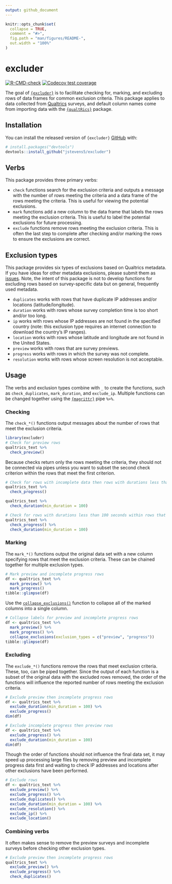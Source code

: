 ```yaml
---
output: github_document
---
```


<!-- README.md is generated from README.Rmd. Please edit that file -->

```r
knitr::opts_chunk$set(
  collapse = TRUE,
  comment = "#>",
  fig.path = "man/figures/README-",
  out.width = "100%"
)
```

# excluder

<!-- badges: start -->
[![R-CMD-check](https://github.com/jstevens5/excluder/workflows/R-CMD-check/badge.svg)](https://github.com/jstevens5/excluder/actions)
[![Codecov test coverage](https://codecov.io/gh/jstevens5/excluder/branch/main/graph/badge.svg)](https://codecov.io/gh/jstevens5/excluder?branch=main)
<!-- badges: end -->

The goal of [`{excluder}`](https://jstevens5.github.io/excluder/) is to facilitate checking for, marking, and excluding rows of data frames for common exclusion criteria. This package applies to data collected from [Qualtrics](https://qualtrics.com) surveys, and default column names come from importing data with the  [`{qualtRics}`](https://docs.ropensci.org/qualtRics/) package.

## Installation

You can install the released version of `{excluder}`  [GitHub](https://github.com/) with:

``` r
# install.packages("devtools")
devtools::install_github("jstevens5/excluder")
```

## Verbs
This package provides three primary verbs:

* `check` functions search for the exclusion criteria and outputs a message with the number of rows meeting the criteria and a data frame of the rows meeting the criteria. This is useful for viewing the potential exclusions.
* `mark` functions add a new column to the data frame that labels the rows meeting the exclusion criteria. This is useful to label the potential exclusions for future processing.
* `exclude` functions remove rows meeting the exclusion criteria. This is often the last step to complete after checking and/or marking the rows to ensure the exclusions are correct.

## Exclusion types
This package provides six types of exclusions based on Qualtrics metadata. If you have ideas for other metadata exclusions, please submit them as [issues](https://github.com/jstevens5/excluder/issues). Note, the intent of this package is not to develop functions for excluding rows based on survey-specific data but on general, frequently used metadata.

* `duplicates` works with rows that have duplicate IP addresses and/or locations (latitude/longitude).
* `duration` works with rows whose survey completion time is too short and/or too long.
* `ip` works with rows whose IP addresses are not found in the specified country (note: this exclusion type requires an internet connection to download the country's IP ranges).
* `location` works with rows whose latitude and longitude are not found in the United States.
* `preview` works with rows that are survey previews.
* `progress` works with rows in which the survey was not complete.
* `resolution` works with rows whose screen resolution is not acceptable.


## Usage

The verbs and exclusion types combine with `_` to create the functions, such as `check_duplicates`, `mark_duration`, and `exclude_ip`. Multiple functions can be changed together using the [`{magrittr}`]() pipe `%>%`. 

### Checking

The `check_*()` functions output messages about the number of rows that meet the exclusion criteria.

```r
library(excluder)
# Check for preview rows
qualtrics_text %>% 
  check_preview()
```

Because checks return only the rows meeting the criteria, they should not be connected via pipes unless you want to subset the second check criterion within the rows that meet the first criterion.
```r
# Check for rows with incomplete data then rows with durations less than 100 seconds
qualtrics_text %>% 
  check_progress()
```
```r
qualtrics_text %>% 
  check_duration(min_duration = 100)
```
```r
# Check for rows with durations less than 100 seconds within rows that did not complete the survey
qualtrics_text %>% 
  check_progress() %>% 
  check_duration(min_duration = 100)
```

### Marking
The `mark_*()` functions output the original data set with a new column specifying rows that meet the exclusion criteria. These can be chained together for multiple exclusion types.

```r
# Mark preview and incomplete progress rows
df <- qualtrics_text %>% 
  mark_preview() %>% 
  mark_progress()
tibble::glimpse(df)
```
Use the [`collapse_exclusions()`](?collapse_exclusions) function to collapse all of the marked columns into a single column.
```r
# Collapse labels for preview and incomplete progress rows
df <- qualtrics_text %>% 
  mark_preview() %>% 
  mark_progress() %>% 
  collapse_exclusions(exclusion_types = c("preview", "progress"))
tibble::glimpse(df)
```

### Excluding
The `exclude_*()` functions remove the rows that meet exclusion criteria. These, too, can be piped together. Since the output of each function is a subset of the original data with the excluded rows removed, the order of the functions will influence the reported number of rows meeting the exclusion criteria.

```r
# Exclude preview then incomplete progress rows
df <- qualtrics_text %>% 
  exclude_duration(min_duration = 100) %>% 
  exclude_progress()
dim(df)
```
```r
# Exclude incomplete progress then preview rows
df <- qualtrics_text %>% 
  exclude_progress() %>% 
  exclude_duration(min_duration = 100)
dim(df)
```
Though the order of functions should not influence the final data set, it may speed up processing large files by removing preview and incomplete progress data first and waiting to check IP addresses and locations after other exclusions have been performed.

```r
# Exclude rows
df <- qualtrics_text %>% 
  exclude_preview() %>% 
  exclude_progress() %>% 
  exclude_duplicates() %>% 
  exclude_duration(min_duration = 100) %>% 
  exclude_resolution() %>% 
  exclude_ip() %>% 
  exclude_location()
```

### Combining verbs
It often makes sense to remove the preview surveys and incomplete surveys before checking other exclusion types.
```r
# Exclude preview then incomplete progress rows
qualtrics_text %>% 
  exclude_preview() %>% 
  exclude_progress() %>% 
  check_duplicates()
```
